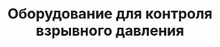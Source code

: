 ---
id: 3
title: "Оборудование для контроля взрывного давления"
image : "./surface-pressure-control-equipment.png"
---